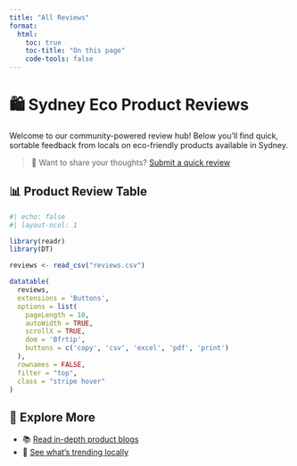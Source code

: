 ```yaml
---
title: "All Reviews"
format:
  html:
    toc: true
    toc-title: "On this page"
    code-tools: false
---
```


# 🛍️ Sydney Eco Product Reviews

Welcome to our community-powered review hub! Below you'll find quick, sortable feedback from locals on eco-friendly products available in Sydney.

> 🌿 Want to share your thoughts? [Submit a quick review](https://tally.so/r/wdRZZq)

## 📊 Product Review Table

```r
#| echo: false
#| layout-ncol: 1

library(readr)
library(DT)

reviews <- read_csv("reviews.csv")

datatable(
  reviews,
  extensions = 'Buttons',
  options = list(
    pageLength = 10,
    autoWidth = TRUE,
    scrollX = TRUE,
    dom = 'Bfrtip',
    buttons = c('copy', 'csv', 'excel', 'pdf', 'print')
  ),
  rownames = FALSE,
  filter = "top",
  class = "stripe hover"
)
```

## 🧭 Explore More
- 📚 [Read in-depth product blogs](blog/index.qmd)
- 🛒 [See what's trending locally](#)
